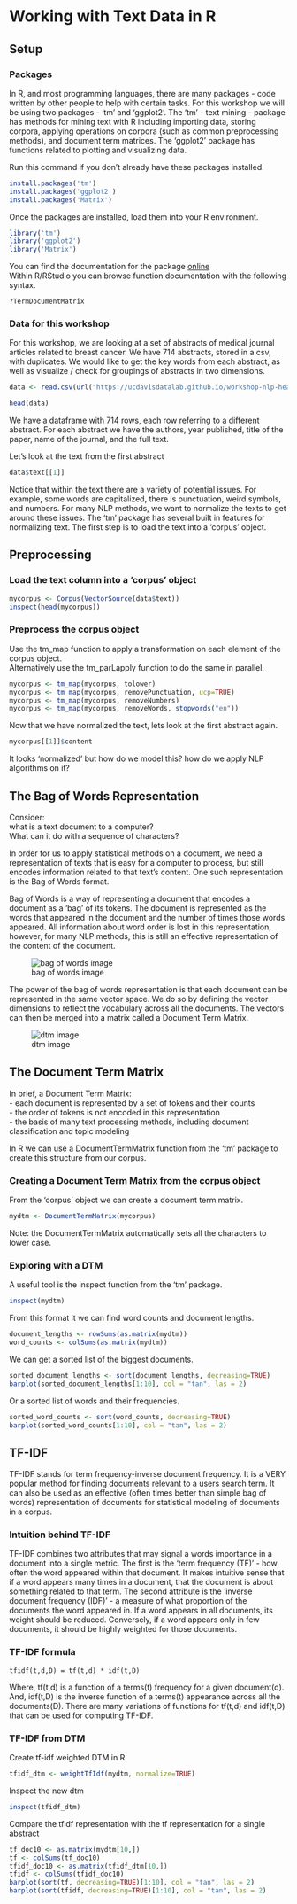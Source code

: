 # Working with Text Data in R

## Setup

### Packages

In R, and most programming languages, there are many packages - code written by other people to help with certain tasks. 
For this workshop we will be using two packages - 'tm' and 'ggplot2'.
The 'tm' - text mining - package has methods for mining text with R including importing data, storing corpora, applying operations on corpora (such as common preprocessing methods), and document term matrices.
The 'ggplot2' package has functions related to plotting and visualizing data.


Run this command if you don't already have these packages installed.
```r
install.packages('tm')
install.packages('ggplot2')
install.packages('Matrix')
```

Once the packages are installed, load them into your R environment.
```r
library('tm')
library('ggplot2')
library('Matrix')
```

You can find the documentation for the package [online](https://cran.r-project.org/web/packages/tm/tm.pdf)\
Within R/RStudio you can browse function documentation with the following syntax.
```
?TermDocumentMatrix
```

###  Data for this workshop

For this workshop, we are looking at a set of abstracts of medical journal articles related to breast cancer.
We have 714 abstracts, stored in a csv, with duplicates. 
We would like to get the key words from each abstract, as well as visualize / check for groupings of abstracts in two dimensions.\


```r
data <- read.csv(url("https://ucdavisdatalab.github.io/workshop-nlp-healthcare/abstracts.csv"), stringsAsFactors=FALSE)
```

```r
head(data)
```
We have a dataframe with 714 rows, each row referring to a different abstract. 
For each abstract we have the authors, year published, title of the paper, name of the journal, and the full text.

Let's look at the text from the first abstract
```r
data$text[[1]]
```
Notice that within the text there are a variety of potential issues. 
For example, some words are capitalized, there is punctuation, weird symbols, and numbers. 
For many NLP methods, we want to normalize the texts to get around these issues. 
The 'tm' package has several built in features for normalizing text. 
The first step is to load the text into a 'corpus' object.


## Preprocessing

###  Load the text column into a 'corpus' object
```r
mycorpus <- Corpus(VectorSource(data$text))
inspect(head(mycorpus))
```

###  Preprocess the corpus object
Use the tm_map function to apply a transformation on each element of the corpus object.  
Alternatively use the tm_parLapply function to do the same in parallel.
```r
mycorpus <- tm_map(mycorpus, tolower)
mycorpus <- tm_map(mycorpus, removePunctuation, ucp=TRUE)
mycorpus <- tm_map(mycorpus, removeNumbers)
mycorpus <- tm_map(mycorpus, removeWords, stopwords("en")) 
```

Now that we have normalized the text, lets look at the first abstract again.
```r
mycorpus[[1]]$content
```

It looks 'normalized' but how do we model this? how do we apply NLP algorithms on it?

## The Bag of Words Representation

Consider: \
what is a text document to a computer?  \
What can it do with a sequence of characters? \  

In order for us to apply statistical methods on a document, we need a representation of texts that is easy for a computer to process, but still encodes information related to that text's content.
One such representation is the Bag of Words format.\

Bag of Words is a way of representing a document that encodes a document as a 'bag' of its tokens.
The document is represented as the words that appeared in the document and the number of times those words appeared.
All information about word order is lost in this representation, however, for many NLP methods, this is still an effective representation of the content of the document.\

![bag of words image](./img/bow.png)

The power of the bag of words representation is that each document can be represented in the same vector space.
We do so by defining the vector dimensions to reflect the vocabulary across all the documents.
The vectors can then be merged into a matrix called a Document Term Matrix.

![dtm image](./img/dtm.png)


## The Document Term Matrix

In brief, a Document Term Matrix:  
  - each document is represented by a set of tokens and their counts  
  - the order of tokens is not encoded in this representation  
  - the basis of many text processing methods, including document classification and topic modeling  

In R we can use a DocumentTermMatrix function from the 'tm' package to create this structure from our corpus.  

### Creating a Document Term Matrix from the corpus object    
From the 'corpus' object we can create a document term matrix.
```r
mydtm <- DocumentTermMatrix(mycorpus)
```
Note: the DocumentTermMatrix automatically sets all the characters to lower case.

### Exploring with a DTM  

A useful tool is the inspect function from the 'tm' package.
```r
inspect(mydtm)
```

From this format it we can find word counts and document lengths.
```r
document_lengths <- rowSums(as.matrix(mydtm))
word_counts <- colSums(as.matrix(mydtm))
```

We can get a sorted list of the biggest documents.
```r
sorted_document_lengths <- sort(document_lengths, decreasing=TRUE)
barplot(sorted_document_lengths[1:10], col = "tan", las = 2)
```
Or a sorted list of words and their frequencies.
```r
sorted_word_counts <- sort(word_counts, decreasing=TRUE)
barplot(sorted_word_counts[1:10], col = "tan", las = 2)
```

## TF-IDF

TF-IDF stands for term frequency-inverse document frequency. 
It is a VERY popular method for finding documents relevant to a users search term. 
It can also be used as an effective (often times better than simple bag of words) representation of documents for statistical modeling of documents in a corpus. 

### Intuition behind TF-IDF

TF-IDF combines two attributes that may signal a words importance in a document into a single metric. 
The first is the 'term frequency (TF)' - how often the word appeared within that document. 
It makes intuitive sense that if a word appears many times in a document, that the document is about something related to that term.
The second attribute is the 'inverse document frequency (IDF)' - a measure of what proportion of the documents the word appeared in. If a word appears in all documents, its weight should be reduced. 
Conversely, if a word appears only in few documents, it should be highly weighted for those documents. 

### TF-IDF formula

```
tfidf(t,d,D) = tf(t,d) * idf(t,D)
```
Where, tf(t,d) is a function of a terms(t) frequency for a given document(d). 
And, idf(t,D) is the inverse function of a terms(t) appearance across all the documents(D).  There are many variations of functions for tf(t,d) and idf(t,D) that can be used for computing TF-IDF.  


### TF-IDF from DTM
Create tf-idf weighted DTM in R
```r
tfidf_dtm <- weightTfIdf(mydtm, normalize=TRUE) 
```

Inspect the new dtm
```r
inspect(tfidf_dtm)
```

Compare the tfidf representation with the tf representation for a single abstract
```r
tf_doc10 <- as.matrix(mydtm[10,])
tf <- colSums(tf_doc10)
tfidf_doc10 <- as.matrix(tfidf_dtm[10,])
tfidf <- colSums(tfidf_doc10)
barplot(sort(tf, decreasing=TRUE)[1:10], col = "tan", las = 2)
barplot(sort(tfidf, decreasing=TRUE)[1:10], col = "tan", las = 2)
```
